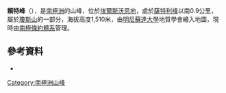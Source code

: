 {{Coord|73|40|S|94|32|W|display=title}}

'''賴特峰'''（{{lang-en|Wright Peak, Antarctica}}），是[[南極洲|南極洲]]的山峰，位於[[埃爾斯沃思地|埃爾斯沃思地]]，處於[[薩特利峰|薩特利峰]]以南0.9公里，屬於[[瓊斯山|瓊斯山]]的一部分，海拔高度1,510米，由[[明尼蘇達大學|明尼蘇達大學]]地質學會繪入地圖，現時由[[南極條約體系|南極條約體系]]管理。

==參考資料==
*{{usgs-gazetteer}}

{{DEFAULTSORT:Wright Peak}}
[[Category:南極洲山峰|Category:南極洲山峰]]


{{EllsworthLand-geo-stub}}